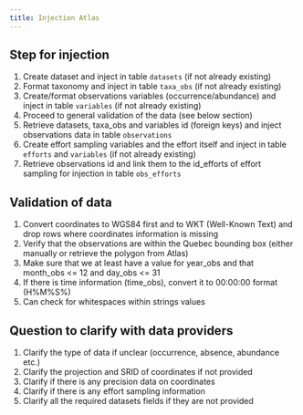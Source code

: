 ```yaml
---
title: Injection Atlas
---
```


## Step for injection

1. Create dataset and inject in table `datasets` (if not already existing)
2. Format taxonomy and inject in table `taxa_obs` (if not already existing)
3. Create/format observations variables (occurrence/abundance) and inject in table `variables` (if not already existing)
4. Proceed to general validation of the data (see below section)
5. Retrieve datasets, taxa_obs and variables id (foreign keys) and inject observations data in table `observations`
6. Create effort sampling variables and the effort itself and inject in table `efforts` and `variables` (if not already existing)
7. Retrieve observations id and link them to the id_efforts of effort sampling for injection in table `obs_efforts`

## Validation of data

1. Convert coordinates to WGS84 first and to WKT (Well-Known Text) and drop rows where coordinates information is missing
2. Verify that the observations are within the Quebec bounding box (either manually or retrieve the polygon from Atlas)
3. Make sure that we at least have a value for year_obs and that month_obs <= 12 and day_obs <= 31
4. If there is time information (time_obs), convert it to 00:00:00 format (H%M%S%)
5. Can check for whitespaces within strings values

## Question to clarify with data providers

1. Clarify the type of data if unclear (occurrence, absence, abundance etc.)
2. Clarify the projection and SRID of coordinates if not provided
3. Clarify if there is any precision data on coordinates
4. Clarify if there is any effort sampling information
5. Clarify all the required datasets fields if they are not provided